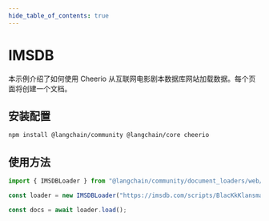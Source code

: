 ```yaml
---
hide_table_of_contents: true
---
```


# IMSDB

本示例介绍了如何使用 Cheerio 从互联网电影剧本数据库网站加载数据。每个页面将创建一个文档。

## 安装配置

```bash npm2yarn
npm install @langchain/community @langchain/core cheerio
```

## 使用方法

```typescript
import { IMSDBLoader } from "@langchain/community/document_loaders/web/imsdb";

const loader = new IMSDBLoader("https://imsdb.com/scripts/BlacKkKlansman.html");

const docs = await loader.load();
```